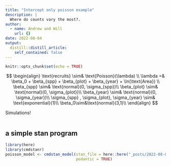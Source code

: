 ```yaml
---
title: "Intercept only poisson example"
description: |
  Where do counts vary the most?.
author:
  - name: Andrew and Will
    url: {}
date: 2022-08-04
output:
  distill::distill_article:
    self_contained: false
---
```



```r
knitr::opts_chunk$set(echo = TRUE)
```


$$
\begin{align}
\text{recruits} \sim& \text{Poisson}(\lambda) \\
\lambda =& \beta_0 + \beta_{spp} + \beta_{plot} + \beta_{year} + \ln(\text{Area}) \\
\beta_{spp} \sim& \text{normal}(0, \sigma_{spp})\\
\beta_{plot} \sim& \text{normal}(0, \sigma_{plot})\\
\beta_{year} \sim& \text{normal}(0, \sigma_{year})\\
\sigma_{spp} , \sigma_{plot}, \sigma_{year} \sim&
\text{exponential}(1)\\
\beta_0\sim&\text{normal}(3,1)\\
\end{align}
$$

Simulations! 

```r

```

## a simple stan program

```r
library(here)
library(cmdstanr)
poisson_model <- cmdstan_model(stan_file = here::here("_posts/2022-08-04-intercept-only-poisson-example/poisson_intercept_only.stan"),
                               pedantic = TRUE)

```

